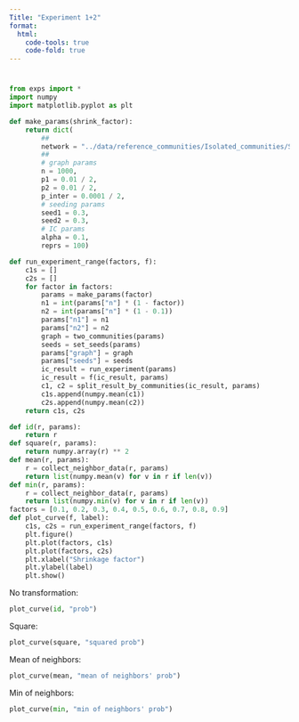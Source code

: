 ```yaml
---
Title: "Experiment 1+2"
format:
  html:
    code-tools: true
    code-fold: true
---
```


#

```python
from exps import *
import numpy
import matplotlib.pyplot as plt

def make_params(shrink_factor):
    return dict(
        ##
        network = "../data/reference_communities/Isolated_communities/SBM/Run_1",
        ##
        # graph params
        n = 1000,
        p1 = 0.01 / 2,
        p2 = 0.01 / 2,
        p_inter = 0.0001 / 2,
        # seeding params
        seed1 = 0.3,
        seed2 = 0.3,
        # IC params
        alpha = 0.1,
        reprs = 100)

def run_experiment_range(factors, f):
    c1s = []
    c2s = []
    for factor in factors:
        params = make_params(factor)
        n1 = int(params["n"] * (1 - factor))
        n2 = int(params["n"] * (1 - 0.1))
        params["n1"] = n1
        params["n2"] = n2
        graph = two_communities(params)
        seeds = set_seeds(params)
        params["graph"] = graph
        params["seeds"] = seeds
        ic_result = run_experiment(params)
        ic_result = f(ic_result, params)
        c1, c2 = split_result_by_communities(ic_result, params)
        c1s.append(numpy.mean(c1))
        c2s.append(numpy.mean(c2))
    return c1s, c2s

def id(r, params):
    return r
def square(r, params):
    return numpy.array(r) ** 2
def mean(r, params):
    r = collect_neighbor_data(r, params)
    return list(numpy.mean(v) for v in r if len(v))
def min(r, params):
    r = collect_neighbor_data(r, params)
    return list(numpy.min(v) for v in r if len(v))
factors = [0.1, 0.2, 0.3, 0.4, 0.5, 0.6, 0.7, 0.8, 0.9]
def plot_curve(f, label):
    c1s, c2s = run_experiment_range(factors, f)
    plt.figure()
    plt.plot(factors, c1s)
    plt.plot(factors, c2s)
    plt.xlabel("Shrinkage factor")
    plt.ylabel(label)
    plt.show()

```

No transformation:

```python
plot_curve(id, "prob")
```

Square:

```python
plot_curve(square, "squared prob")
```

Mean of neighbors:

```python
plot_curve(mean, "mean of neighbors' prob")
```

Min of neighbors:

```python
plot_curve(min, "min of neighbors' prob")
```
